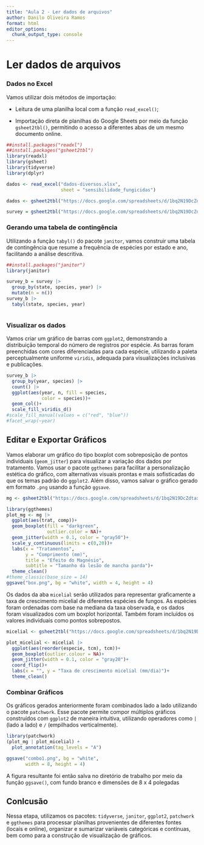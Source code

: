 ```yaml
---
title: "Aula 2 - Ler dados de arquivos"
author: Danilo Oliveira Ramos
format: html
editor_options: 
  chunk_output_type: console
---
```


# Ler dados de arquivos

### Dados no Excel

Vamos utilizar dois métodos de importação:

-   Leitura de uma planilha local com a função `read_excel()`;

-   Importação direta de planilhas do Google Sheets por meio da função `gsheet2tbl()`, permitindo o acesso a diferentes abas de um mesmo documento online.

```r
##install.packages("readxl")
##install.packages("gsheet2tbl")
library(readxl)
library(gsheet)
library(tidyverse)
library(dplyr)

dados <- read_excel("dados-diversos.xlsx",
                    sheet = "sensibilidade_fungicidas")

dados <- gsheet2tbl("https://docs.google.com/spreadsheets/d/1bq2N19DcZdtax2fQW9OHSGMR0X2__Z9T/edit?gid=373270992#gid=373270992")

survey = gsheet2tbl("https://docs.google.com/spreadsheets/d/1bq2N19DcZdtax2fQW9OHSGMR0X2__Z9T/edit?gid=1118819738#gid=1118819738")


```

### Gerando uma tabela de contingência

Utilizando a função `tabyl()` do pacote `janitor`, vamos construir uma tabela de contingência que resume a frequência de espécies por estado e ano, facilitando a análise descritiva.

```r
##install.packages("janitor")
library(janitor)

survey_b = survey |> 
  group_by(state, species, year) |> 
  mutate(n = n())
survey_b |> 
  tabyl(state, species, year)



```

### Visualizar os dados

Vamos criar um gráfico de barras com `ggplot2`, demonstrando a distribuição temporal do número de registros por espécie. As barras foram preenchidas com cores diferenciadas para cada espécie, utilizando a paleta perceptualmente uniforme `viridis`, adequada para visualizações inclusivas e publicações.

```r
survey_b |> 
  group_by(year, species) |> 
  count() |> 
  ggplot(aes(year, n, fill = species,
             color = species))+
  geom_col()+
  scale_fill_viridis_d()
#scale_fill_manual(values = c("red", "blue"))
#facet_wrap(~year)
```

## Editar e Exportar Gráficos

Vamos elaborar um gráfico do tipo boxplot com sobreposição de pontos individuais (`geom_jitter`) para visualizar a variação dos dados por tratamento. Vamos usar o pacote `ggthemes` para facilitar a personalização estética do gráfico, com alternativas visuais prontas e mais sofisticadas do que os temas padrão do `ggplot2`. Além disso, vamos salvar o gráfico gerado em formato `.png` usando a função `ggsave`.

```r
mg <- gsheet2tbl("https://docs.google.com/spreadsheets/d/1bq2N19DcZdtax2fQW9OHSGMR0X2__Z9T/edit?gid=983033137#gid=983033137")

library(ggthemes)
plot_mg <- mg |> 
  ggplot(aes(trat, comp))+
  geom_boxplot(fill = "darkgreen",
               outlier.color = NA)+
  geom_jitter(width = 0.1, color = "gray50")+
  scale_y_continuous(limits = c(0,20))+
  labs(x = "Tratamentos",
       y = "Comprimento (mm)",
       title = "Efeito do Magnésio",
       subtitle = "Tamanho da lesão de mancha parda")+
  theme_clean()
#theme_classic(base_size = 14)
ggsave("box.png", bg = "white", width = 4, height = 4)
```

Os dados da aba `micelial` serão utilizados para representar graficamente a taxa de crescimento micelial de diferentes espécies de fungos. As espécies foram ordenadas com base na mediana da taxa observada, e os dados foram visualizados com um boxplot horizontal. Também foram incluídos os valores individuais como pontos sobrepostos.

```r
micelial <- gsheet2tbl("https://docs.google.com/spreadsheets/d/1bq2N19DcZdtax2fQW9OHSGMR0X2__Z9T/edit?gid=959387827#gid=959387827")

plot_micelial <- micelial |> 
  ggplot(aes(reorder(especie, tcm), tcm))+
  geom_boxplot(outlier.colour = NA)+
  geom_jitter(width = 0.1, color = "gray20")+
  coord_flip()+
  labs(x = "", y = "Taxa de crescimento micelial (mm/dia)")+
  theme_clean()
```

### Combinar Gráficos

Os gráficos gerados anteriormente foram combinados lado a lado utilizando o pacote `patchwork`. Esse pacote permite compor múltiplos gráficos construídos com `ggplot2` de maneira intuitiva, utilizando operadores como `|` (lado a lado) e `/` (empilhados verticalmente).

```r
library(patchwork)
(plot_mg | plot_micelial) +
  plot_annotation(tag_levels = "A")

ggsave("combo1.png", bg = "white", 
       width = 8, height = 4)

```

A figura resultante foi então salva no diretório de trabalho por meio da função `ggsave()`, com fundo branco e dimensões de 8 x 4 polegadas\

## Conlcusão

Nessa etapa, utilizamos os pacotes: `tidyverse`, `janitor`, `ggplot2`, `patchwork` e `ggthemes` para processar planilhas provenientes de diferentes fontes (locais e online), organizar e sumarizar variáveis categóricas e contínuas, bem como para a construção de visualização de gráficos.
